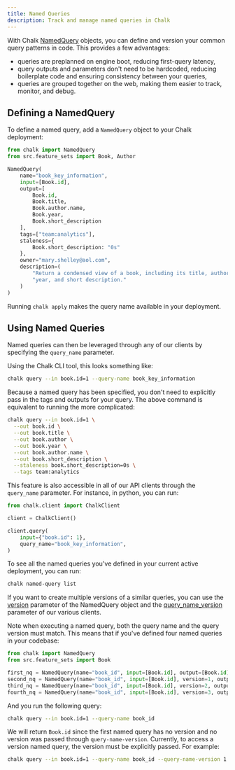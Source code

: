 ```yaml
---
title: Named Queries
description: Track and manage named queries in Chalk
---
```


With Chalk [NamedQuery](/api-docs#NamedQuery) objects, you can define and version
your common query patterns in code. This provides a few advantages:
- queries are preplanned on engine boot, reducing first-query latency,
- query outputs and parameters don't need to be hardcoded, reducing boilerplate code and ensuring consistency between your queries,
- queries are grouped together on the web, making them easier to track, monitor, and debug.

## Defining a NamedQuery

To define a named query, add a `NamedQuery` object to your Chalk deployment:

```python
from chalk import NamedQuery
from src.feature_sets import Book, Author

NamedQuery(
    name="book_key_information",
    input=[Book.id],
    output=[
        Book.id,
        Book.title,
        Book.author.name,
        Book.year,
        Book.short_description
    ],
    tags=["team:analytics"],
    staleness={
        Book.short_description: "0s"
    },
    owner="mary.shelley@aol.com",
    description=(
        "Return a condensed view of a book, including its title, author, "
        "year, and short description."
    )
)
```

Running `chalk apply` makes the query name available in your deployment.

## Using Named Queries

Named queries can then be leveraged through any of our clients by specifying the `query_name` parameter.

Using the Chalk CLI tool, this looks something like:

```sh
chalk query --in book.id=1 --query-name book_key_information
```

Because a named query has been specified, you don't need to explicitly pass in the tags and outputs
for your query. The above command is equivalent to running the more complicated:
```sh
chalk query --in book.id=1 \
  --out book.id \
  --out book.title \
  --out book.author \
  --out book.year \
  --out book.author.name \
  --out book.short_description \
  --staleness book.short_description=0s \
  --tags team:analytics
```

This feature is also accessible in all of our API clients through the `query_name` parameter.
For instance, in python, you can run:

```python
from chalk.client import ChalkClient

client = ChalkClient()

client.query(
    input={"book.id": 1},
    query_name="book_key_information",
)
```

To see all the named queries you've defined in your current active deployment, you can run:
```sh
chalk named-query list
```

If you want to create multiple versions of a similar queries, you can use the [version](/api-docs#NamedQuery.__init__.version) parameter of the NamedQuery object
and the [query_name_version](/api-docs#ChalkClient.query.query_name_version) parameter of our various clients.

Note when executing a named query, both the query name and the query version must match.
This means that if you've defined four named queries in your codebase:

```python
from chalk import NamedQuery
from src.feature_sets import Book

first_nq = NamedQuery(name="book_id", input=[Book.id], output=[Book.id])
second_nq = NamedQuery(name="book_id", input=[Book.id], version=1, output=[Book.name])
third_nq = NamedQuery(name="book_id", input=[Book.id], version=2, output=[Book.author])
fourth_nq = NamedQuery(name="book_id", input=[Book.id], version=3, output=[Book.version])
```
And you run the following query:
```sh
chalk query --in book.id=1 --query-name book_id
```
We will return `Book.id` since the first named query has no version and no version was passed
through `query-name-version`. Currently, to access a version named query, the version must be
explicitly passed. For example:
```sh
chalk query --in book.id=1 --query-name book_id --query-name-version 1
```
